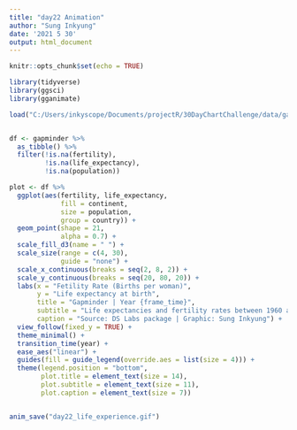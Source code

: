 ```yaml
---
title: "day22 Animation"
author: "Sung Inkyung"
date: '2021 5 30'
output: html_document
---
```


```r
knitr::opts_chunk$set(echo = TRUE)
```

```r
library(tidyverse)
library(ggsci)
library(gganimate)
```

```r
load("C:/Users/inkyscope/Documents/projectR/30DayChartChallenge/data/gapminder.rda")


df <- gapminder %>% 
  as_tibble() %>% 
  filter(!is.na(fertility),
         !is.na(life_expectancy),
         !is.na(population))

plot <- df %>% 
  ggplot(aes(fertility, life_expectancy, 
             fill = continent,
             size = population,
             group = country)) +
  geom_point(shape = 21, 
             alpha = 0.7) +
  scale_fill_d3(name = " ") +
  scale_size(range = c(4, 30), 
             guide = "none") +
  scale_x_continuous(breaks = seq(2, 8, 2)) +
  scale_y_continuous(breaks = seq(20, 80, 20)) +
  labs(x = "Fetility Rate (Births per woman)",
       y = "Life expectancy at birth",
       title = "Gapminder | Year {frame_time}",
       subtitle = "Life expectancies and fertility rates between 1960 and 2015 in the world",
       caption = "Source: DS Labs package | Graphic: Sung Inkyung") +
  view_follow(fixed_y = TRUE) +
  theme_minimal() +
  transition_time(year) +
  ease_aes("linear") +
  guides(fill = guide_legend(override.aes = list(size = 4))) +
  theme(legend.position = "bottom",
        plot.title = element_text(size = 14),
        plot.subtitle = element_text(size = 11),
        plot.caption = element_text(size = 7)) 


anim_save("day22_life_experience.gif")

```

